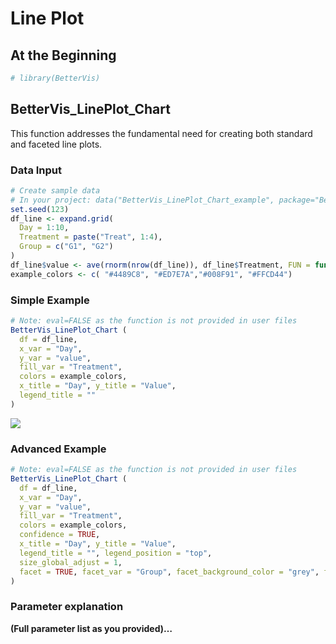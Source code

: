 # Line Plot {#lineplot}

## At the Beginning
```r
# library(BetterVis)
```

## BetterVis_LinePlot_Chart 

This function addresses the fundamental need for creating both standard and faceted line plots.

### Data Input
```r
# Create sample data
# In your project: data("BetterVis_LinePlot_Chart_example", package="BetterVis")
set.seed(123)
df_line <- expand.grid(
  Day = 1:10,
  Treatment = paste("Treat", 1:4),
  Group = c("G1", "G2")
)
df_line$value <- ave(rnorm(nrow(df_line)), df_line$Treatment, FUN = function(x) cumsum(x) + rnorm(1, 5))
example_colors <- c( "#4489C8", "#ED7E7A","#008F91", "#FFCD44")
```

### Simple Example
```r
# Note: eval=FALSE as the function is not provided in user files
BetterVis_LinePlot_Chart (
  df = df_line,
  x_var = "Day",
  y_var = "value",
  fill_var = "Treatment",
  colors = example_colors,
  x_title = "Day", y_title = "Value",
  legend_title = ""
)
```
![](images/lineplot_simple.png)

### Advanced Example
```r
# Note: eval=FALSE as the function is not provided in user files
BetterVis_LinePlot_Chart (
  df = df_line,
  x_var = "Day",
  y_var = "value",
  fill_var = "Treatment",
  colors = example_colors,
  confidence = TRUE,
  x_title = "Day", y_title = "Value",
  legend_title = "", legend_position = "top",
  size_global_adjust = 1,
  facet = TRUE, facet_var = "Group", facet_background_color = "grey", facet_background_border=FALSE
)
```

### Parameter explanation
**(Full parameter list as you provided)...**

